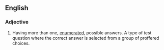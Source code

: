 ==English==
===Adjective===
{{en-adj|-}}

#Having more than one, [[enumerated]], possible answers.  A type of test question where the correct answer is selected from a group of proffered choices.